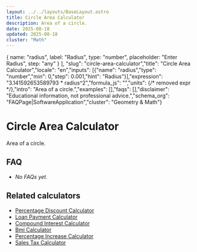 ```yaml
---
layout: ../../layouts/BaseLayout.astro
title: Circle Area Calculator
description: Area of a circle.
date: 2025-08-18
updated: 2025-08-18
cluster: "Math"
---
```



  { name: "radius", label: "Radius", type: "number", placeholder: "Enter Radius", step: "any" }
],
"slug": "circle-area-calculator","title": "Circle Area Calculator","locale": "en","inputs": [{"name": "radius","type": "number","min": 0,"step": 0.001,"hint": "Radius"}],"expression": "3.141592653589793 * radius^2","formula_js": "","units": {/* removed expr */},"intro": "Area of a circle.","examples": [],"faqs": [],"disclaimer": "Educational information, not professional advice.","schema_org": "FAQPage|SoftwareApplication","cluster": "Geometry & Math"}

# Circle Area Calculator

Area of a circle.

<Calculator schema={schema} />

## FAQ

- _No FAQs yet._

## Related calculators
- [Percentage Discount Calculator](/calculators/percentage-discount-calculator/)
- [Loan Payment Calculator](/calculators/loan-payment-calculator/)
- [Compound Interest Calculator](/calculators/compound-interest-calculator/)
- [Bmi Calculator](/calculators/bmi-calculator/)
- [Percentage Increase Calculator](/calculators/percentage-increase-calculator/)
- [Sales Tax Calculator](/calculators/sales-tax-calculator/)

